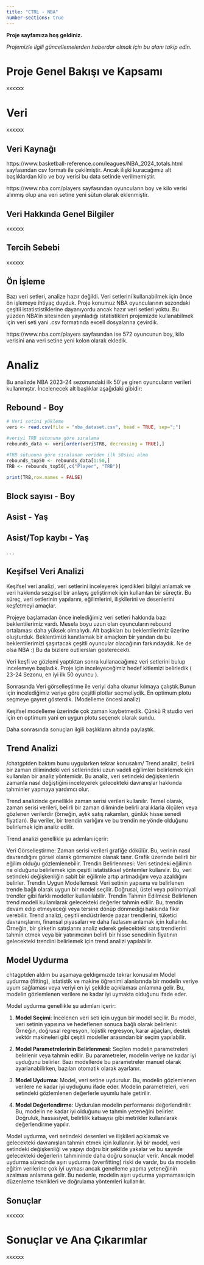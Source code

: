 ```yaml
---
title: "CTRL - NBA"
number-sections: true
---
```


**Proje sayfamıza hoş geldiniz.**

*Projemizle ilgili güncellemelerden haberdar olmak için bu alanı takip edin.*


# Proje Genel Bakışı ve Kapsamı

xxxxxx

# Veri

xxxxxx

## Veri Kaynağı

https://www.basketball-reference.com/leagues/NBA_2024_totals.html sayfasından csv formatı ile çekilmiştir.
Ancak ilişki kuracağımız alt başlıklardan kilo ve boy verisi bu data setinde verilmemiştir. 

https://www.nba.com/players sayfasından oyuncuların boy ve kilo verisi alınmış olup ana veri setine yeni sütun olarak eklenmiştir.

## Veri Hakkında Genel Bilgiler

xxxxxx

## Tercih Sebebi

xxxxxx

## Ön İşleme

Bazı veri setleri, analize hazır değildi. Veri setlerini kullanabilmek için önce ön işlemeye ihtiyaç duyduk. Proje konumuz NBA oyuncularının sezondaki çeşitli istatististiklerine dayanıyordu ancak hazır veri setleri yoktu. Bu yüzden NBA'in sitesinden yayınladığı istatistikleri projemizde kullanabilmek için veri seti yani .csv formatında excell dosyalarına çevirdik.

https://www.nba.com/players sayfasından ise 572 oyuncunun boy, kilo verisini ana veri setine yeni kolon olarak ekledik.

# Analiz

Bu analizde NBA 2023-24 sezonundaki ilk 50'ye giren oyuncuların verileri kullanmıştır. İncelenecek alt başlıklar aşağıdaki gibidir:

## Rebound - Boy

```r

# Veri setini yükleme
veri <- read.csv(file = "nba_dataset.csv", head = TRUE, sep=";")

#veriyi TRB sütununa göre sıralama
rebounds_data <- veri[order(veri$TRB, decreasing = TRUE),]

#TRB sütununa göre sıralanan veriden ilk 50sini alma
rebounds_top50 <- rebounds_data[1:50,]
TRB <- rebounds_top50[,c("Player", "TRB")]

print(TRB,row.names = FALSE)


```


## Block sayısı - Boy

## Asist - Yaş

## Asist/Top kaybı - Yaş

.
.
.

## Keşifsel Veri Analizi

Keşifsel veri analizi, veri setlerini inceleyerek içerdikleri bilgiyi anlamak ve veri hakkında sezgisel bir anlayış geliştirmek için kullanılan bir süreçtir. Bu süreç, veri setlerinin yapılarını, eğilimlerini, ilişkilerini ve desenlerini keşfetmeyi amaçlar.

Projeye başlamadan önce inelediğimiz veri setleri hakkında bazı beklentilerimiz vardı. Mesela boyu uzun olan oyuncuların rebound ortalaması daha yüksek olmalıydı. Alt başlıkları bu beklentilerimiz üzerine oluşturduk. Beklentimizi kanıtlamak bir amaçken bir yandan da bu beklentilerimizi şaşırtacak çeşitli oyuncular olacağının farkındaydık. Ne de olsa NBA :) Bu da bizlere outliersları gösterecekti. 

Veri keşfi ve gözlemi yaptıktan sonra kullanacağımız veri setlerini bulup incelemeye başladık. Proje için inceleyeceğimiz hedef kitlemizi belirledik ( 23-24 Sezonu, en iyi ilk 50 oyuncu ).

Sonrasında Veri görselleştirme ile veriyi daha okunur kılmaya çalıştık.Bunun için incelediğimiz veriye göre çeşitli plotlar seçmeliydik. En optimum plotu seçmeye gayret gösterdik. (Modelleme öncesi analiz)

Keşifsel modelleme üzerinde çok zaman kaybetmedik. Çünkü R studio veri için en optimum yani en uygun plotu seçenek olarak sundu.

Daha sonrasında sonuçları ilgili başlıkların altında paylaştık.

## Trend Analizi
/chatgptden baktım bunu uygularken tekrar konusalım/
Trend analizi, belirli bir zaman dilimindeki veri setlerindeki uzun vadeli eğilimleri belirlemek için kullanılan bir analiz yöntemidir. Bu analiz, veri setindeki değişkenlerin zamanla nasıl değiştiğini inceleyerek gelecekteki davranışlar hakkında tahminler yapmaya yardımcı olur.

Trend analizinde genellikle zaman serisi verileri kullanılır. Temel olarak, zaman serisi verileri, belirli bir zaman diliminde belirli aralıklarla ölçülen veya gözlenen verilerdir (örneğin, aylık satış rakamları, günlük hisse senedi fiyatları). Bu veriler, bir trendin varlığını ve bu trendin ne yönde olduğunu belirlemek için analiz edilir.

Trend analizi genellikle şu adımları içerir:

Veri Görselleştirme: Zaman serisi verileri grafiğe dökülür. Bu, verinin nasıl davrandığını görsel olarak görmemize olanak tanır. Grafik üzerinde belirli bir eğilim olduğu gözlemlenebilir.
Trendin Belirlenmesi: Veri setindeki eğilimin ne olduğunu belirlemek için çeşitli istatistiksel yöntemler kullanılır. Bu, veri setindeki değişkenliğin sabit bir eğilimle artıp artmadığını veya azaldığını belirler.
Trendin Uygun Modellemesi: Veri setinin yapısına ve belirlenen trende bağlı olarak uygun bir model seçilir. Doğrusal, üstel veya polinomiyal trendler gibi farklı modeller kullanılabilir.
Trendin Tahmin Edilmesi: Belirlenen trend modeli kullanılarak gelecekteki değerler tahmin edilir. Bu, trendin devam edip etmeyeceği veya tersine dönüp dönmediği hakkında fikir verebilir.
Trend analizi, çeşitli endüstrilerde pazar trendlerini, tüketici davranışlarını, finansal piyasaları ve daha fazlasını anlamak için kullanılır. Örneğin, bir şirketin satışlarını analiz ederek gelecekteki satış trendlerini tahmin etmek veya bir yatırımcının belirli bir hisse senedinin fiyatının gelecekteki trendini belirlemek için trend analizi yapılabilir.

## Model Uydurma
chtagptden aldım bu aşamaya geldıgımızde tekrar konusalım
Model uydurma (fitting), istatistik ve makine öğrenimi alanlarında bir modelin veriye uyum sağlaması veya veriyi en iyi şekilde açıklaması anlamına gelir. Bu, modelin gözlemlenen verilere ne kadar iyi uymakta olduğunu ifade eder.

Model uydurma genellikle şu adımları içerir:

1. **Model Seçimi**: İncelenen veri seti için uygun bir model seçilir. Bu model, veri setinin yapısına ve hedeflenen sonuca bağlı olarak belirlenir. Örneğin, doğrusal regresyon, lojistik regresyon, karar ağaçları, destek vektör makineleri gibi çeşitli modeller arasından bir seçim yapılabilir.

2. **Model Parametrelerinin Belirlenmesi**: Seçilen modelin parametreleri belirlenir veya tahmin edilir. Bu parametreler, modelin veriye ne kadar iyi uyduğunu belirler. Bazı modellerde bu parametreler manuel olarak ayarlanabilirken, bazıları otomatik olarak ayarlanır.

3. **Model Uydurma**: Model, veri setine uydurulur. Bu, modelin gözlemlenen verilere ne kadar iyi uyduğunu ifade eder. Modelin parametreleri, veri setindeki gözlemlenen değerlerle uyumlu hale getirilir.

4. **Model Değerlendirme**: Uydurulan modelin performansı değerlendirilir. Bu, modelin ne kadar iyi olduğunu ve tahmin yeteneğini belirler. Doğruluk, hassasiyet, belirlilik katsayısı gibi metrikler kullanılarak değerlendirme yapılır.

Model uydurma, veri setindeki desenleri ve ilişkileri açıklamak ve gelecekteki davranışları tahmin etmek için kullanılır. İyi bir model, veri setindeki değişkenliği ve yapıyı doğru bir şekilde yakalar ve bu sayede gelecekteki değerlerin tahmininde daha doğru sonuçlar verir. Ancak model uydurma sürecinde aşırı uydurma (overfitting) riski de vardır, bu da modelin eğitim verilerine çok iyi uyması ancak genelleme yapma yeteneğinin azalması anlamına gelir. Bu nedenle, modelin aşırı uydurma yapmaması için düzenleme teknikleri ve doğrulama yöntemleri kullanılır.

## Sonuçlar

xxxxxx

# Sonuçlar ve Ana Çıkarımlar

xxxxxx
